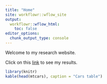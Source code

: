 ```yaml
---
title: "Home"
site: workflowr::wflow_site
output:
  workflowr::wflow_html:
    toc: false
editor_options:
  chunk_output_type: console
---
```


Welcome to my research website.

Click on this [link](Priprema.html) to see my results.

```r
library(knitr)
kable(head(mtcars), caption = "Cars table")
```

